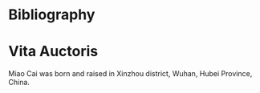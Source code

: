 \cleardoublepage
\singlespacing

Bibliography {-}
============
\everypar{\hangafter=1 \setlength{\hangindent}{5em}}{\par}

<div id="refs"></div>


\doublespacing
Vita Auctoris {-}
=============
Miao Cai was born and raised in Xinzhou district, Wuhan, Hubei Province, China. 